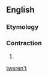 ==English==

===Etymology===
{{suffix|’twere|n't|lang=en}}

===Contraction===
{{en-cont}}

# {{contraction of|[[it]] [[were]] [[not]]|lang=en}}

[[Category:English double contractions|tweren't]]